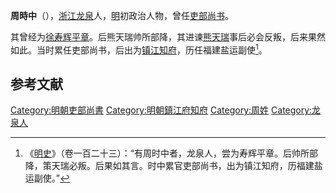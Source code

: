 '''周時中'''（{{bd|？||？|catIdx=}}），[[浙江|浙江]][[龙泉|龙泉]]人，[[明|明]]初政治人物，曾任[[吏部尚书|吏部尚书]]。

其曾经为[[徐寿辉|徐寿辉]][[平章|平章]]。后熊天瑞帅所部降，其进谏[[熊天瑞|熊天瑞]]事后必会反叛，后来果然如此。当时累任吏部尚书，后出为[[镇江|镇江]][[知府|知府]]，历任福建盐运副使<ref>《[[明史|明史]]》（卷一百二十三）：“有周时中者，龙泉人，尝为寿辉平章。后帅所部降，策天瑞必叛。后果如其言。时中累官吏部尚书，出为镇江知府，历福建盐运副使。”</ref>。

==参考文献==
{{wikisource|明史/卷123}}
<div class="references-small">
<references></references>
</div>

{{明朝人物小作品}}
[[Category:明朝吏部尚書|Category:明朝吏部尚書]]
[[Category:明朝鎮江府知府|Category:明朝鎮江府知府]]
[[Category:周姓|Category:周姓]]
[[Category:龙泉人|Category:龙泉人]]